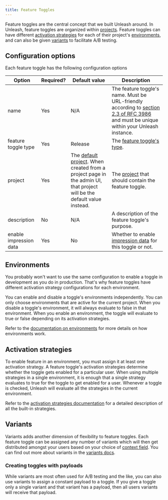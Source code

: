 ```yaml
---
title: Feature Toggles
---
```


Feature toggles are the central concept that we built Unleash around. In Unleash, feature toggles are organized within [projects](../user_guide/projects.md). Feature toggles can have different [activation strategies](../user_guide/activation-strategies.md) for each of their project's [environments](../user_guide/environments.md), and can also be given [variants](../advanced/feature-toggle-variants.md) to facilitate A/B testing.

## Configuration options

Each feature toggle has the following configuration options

| Option | Required? | Default value | Description |
| --- | --- | --- | --- |
| name | Yes | N/A | The feature toggle's name. Must be URL-friendly according to [section 2.3 of RFC 3986](https://www.rfc-editor.org/rfc/rfc3986#section-2.3) and must be unique within your Unleash instance. |
| feature toggle type | Yes | Release | The [feature toggle's type](../advanced/feature-toggle-types.md). |
| project | Yes | The [default project](../user_guide/projects.md#the-default-project). When created from a project page in the admin UI, that project will be the default value instead. | The [project](../user_guide/projects.md) that should contain the feature toggle. |
| description | No | N/A | A description of the feature toggle's purpose. |
| enable impression data | Yes | No | Whether to enable [impression data](../advanced/impression-data.md) for this toggle or not. |

## Environments

You probably won't want to use the same configuration to enable a toggle in development as you do in production. That's why feature toggles have different activation strategy configurations for each environment.

You can enable and disable a toggle's environments independently. You can only choose environments that are active for the current project. When you disable a toggle's environment, it will always evaluate to false in that environment. When you enable an environment, the toggle will evaluate to true or false depending on its activation strategies.

Refer to the [documentation on environments](../user_guide/environments.md) for more details on how environments work.

## Activation strategies

To enable feature in an environment, you must assign it at least one activation strategy. A feature toggle's activation strategies determine whether the toggle gets enabled for a particular user. When using multiple strategies in a single environment, it is enough that a single strategy evaluates to true for the toggle to get enabled for a user. Whenever a toggle is checked, Unleash will evaluate all the strategies in the current environment.

Refer to the [activation strategies documentation](../user_guide/activation-strategies.md) for a detailed description of all the built-in strategies.

## Variants

Variants adds another dimension of flexibility to feature toggles. Each feature toggle can be assigned any number of variants which will then get distributed amongst your users based on your choice of [context field](../user_guide/unleash-context.md#structure). You can find out more about variants in the [variants docs](../advanced/feature-toggle-variants.md).

### Creating toggles with payloads

While variants are most often used for A/B testing and the like, you can also use variants to assign a constant payload to a toggle. If you give a toggle only a single variant and that variant has a payload, then all users variants will receive that payload.
